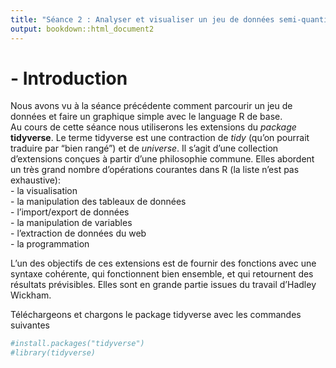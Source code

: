 ```yaml
---
title: "Séance 2 : Analyser et visualiser un jeu de données semi-quantitatif"
output: bookdown::html_document2
---
```


# - Introduction
Nous avons vu à la séance précédente comment parcourir un jeu de données et faire un graphique simple avec le language R de base.  
Au cours de cette séance nous utiliserons les extensions du *package* **tidyverse**. Le terme tidyverse est une contraction de *tidy* (qu’on pourrait traduire par “bien rangé”) et de *universe*. Il s’agit d’une collection d’extensions conçues à partir d'une philosophie commune.
Elles abordent un très grand nombre d’opérations courantes dans R (la liste n’est pas exhaustive):  
- la visualisation  
- la manipulation des tableaux de données  
- l'import/export de données  
- la manipulation de variables  
- l'extraction de données du web  
- la programmation  

L'un des objectifs de ces extensions est de fournir des fonctions avec une syntaxe cohérente, qui fonctionnent bien ensemble, et qui retournent des résultats prévisibles. Elles sont en grande partie issues du travail d’Hadley Wickham.  

Téléchargeons et chargons le package tidyverse avec les commandes suivantes
```r
#install.packages("tidyverse")
#library(tidyverse)
```


